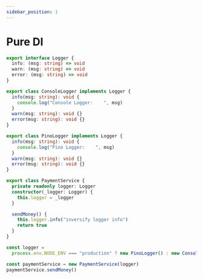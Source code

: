 ```yaml
---
sidebar_position: 1
---
```


# Pure DI

```ts
export interface Logger {
  info: (msg: string) => void
  warn: (msg: string) => void
  error: (msg: string) => void
}

export class ConsoleLogger implements Logger {
  info(msg: string): void {
    console.log("Console Logger:    ", msg)
  }
  warn(msg: string): void {}
  error(msg: string): void {}
}

export class PinoLogger implements Logger {
  info(msg: string): void {
    console.log("Pino Logger:    ", msg)
  }
  warn(msg: string): void {}
  error(msg: string): void {}
}

export class PaymentService {
  private readonly logger: Logger
  constructor(_logger: Logger) {
    this.logger = _logger
  }

  sendMoney() {
    this.logger.info("inversify logger info")
    return true
  }
}

const logger =
  process.env.NODE_ENV === "production" ? new PinoLogger() : new ConsoleLogger()

const paymentService = new PaymentService(logger)
paymentService.sendMoney()
```
